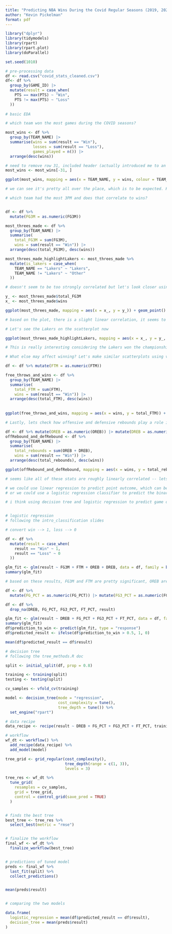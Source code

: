 ```yaml
---
title: "Predicting NBA Wins During the Covid Regular Seasons (2019, 2020)"
author: "Kevin Pickelman"
format: pdf
---
```


```r
library("dplyr")
library(tidymodels)
library(rpart)
library(rpart.plot)
library(doParallel)
```


```r
set.seed(1010)

# pre-processing data
df <- read.csv("covid_stats_cleaned.csv")
df<- df %>%
  group_by(GAME_ID) |>
  mutate(result = case_when(
    PTS == max(PTS) ~ "Win",
    PTS != max(PTS) ~ "Loss"
  ))
  
# basic EDA

# which team won the most games during the COVID seasons?

most_wins <- df %>%
  group_by(TEAM_NAME) |>
  summarise(wins = sum(result == "Win"),
            losses = sum(result == "Loss"),
            games_played = n()) |>
  arrange(desc(wins))

# need to remove row 31, included header (actually introduced me to an error I hadn't noticed prior)
most_wins <- most_wins[-31, ]

ggplot(most_wins, mapping = aes(x = TEAM_NAME, y = wins, colour = TEAM_NAME)) + geom_point() + labs(x = "Teams", y = "Wins", title = "Most Wins During COVID Seasons")

# we can see it's pretty all over the place, which is to be expected. However the 76ers appear to be the most winning team throughout this time period. Despite this data not including playoff games, the Lakers won the championship in 2019, and they have the third highest wins during this period.

# which team had the most 3PM and does that correlate to wins?


df <- df %>%
  mutate(FG3M = as.numeric(FG3M))

most_threes_made <- df %>%
  group_by(TEAM_NAME) |>
  summarise(
    total_FG3M = sum(FG3M),
    wins = sum(result == "Win")) |>
  arrange(desc(total_FG3M), desc(wins))

most_threes_made_highlightLakers <- most_threes_made %>%
  mutate(is_lakers = case_when(
    TEAM_NAME == "Lakers" ~ "Lakers", 
    TEAM_NAME != "Lakers" ~ "Other"
  ))

# doesn't seem to be too strongly correlated but let's look closer using a scatterplot

y_ <- most_threes_made$total_FG3M
x_ <- most_threes_made$wins

ggplot(most_threes_made, mapping = aes(x = x_, y = y_)) + geom_point() + labs(x = "Total Wins", y = "Total Three's Made", title = "Total Three's Made Over Amount of Games Won")

# based on the plot, there is a slight linear correlation, it seems to me the best teams find a happy medium, also the Lakers were an outlier this season

# Let's see the Lakers on the scatterplot now

ggplot(most_threes_made_highlightLakers, mapping = aes(x = x_, y = y_, color = is_lakers)) + geom_point() + labs(x = "Total Wins", y = "Total Three's Made", title = "Total Three's Made Over Amount of Games Won")

# This is really interesting considering the Lakers won the championship in 2019! In a world full of team's shooting three's, the Lakers focused heavily on regular field goals. This is important because later on when we select predictors, this may help ultimately decide if FG3M should be included.

# What else may affect winning? Let's make similar scatterplots using various stats.

df <- df %>% mutate(FTM = as.numeric(FTM))

free_throws_and_wins <- df %>%
  group_by(TEAM_NAME) |>
  summarise(
    total_FTM = sum(FTM),
    wins = sum(result == "Win")) |>
  arrange(desc(total_FTM), desc(wins))
 
 
ggplot(free_throws_and_wins, mapping = aes(x = wins, y = total_FTM)) + geom_point() + labs(x = "Total Wins", y = "Total Free Throw's Made", title = "Total Free Throw's Made Over Amount of Games Won")

# Lastly, lets check how offensive and defensive rebounds play a role in winning

df <- df %>% mutate(OREB = as.numeric(OREB)) |> mutate(DREB = as.numeric(DREB))
offRebound_and_defRebound <- df %>%
  group_by(TEAM_NAME) |>
  summarise(
    total_rebounds = sum(OREB + DREB),
    wins = sum(result == "Win")) |>
  arrange(desc(total_rebounds), desc(wins))

ggplot(offRebound_and_defRebound, mapping = aes(x = wins, y = total_rebounds)) + geom_point() + labs(x = "total wins", y = "total rebounds")

# seems like all of these stats are roughly linearly correlated -- lets use these as features and do some modeling!

# we could use linear regression to predict point outcome, which can be used to predict wins
# or we could use a logistic regression classifier to predict the binary outcome of a win or loss.

# i think using decision tree and logistic regression to predict game outcomes is the best bet


# logistic regression
# following the intro_classification slides

# convert win --> 1, loss --> 0

df <- df %>%
  mutate(result = case_when(
    result == "Win" ~ 1,
    result == "Loss" ~ 0
  ))

glm_fit <- glm(result ~ FG3M + FTM + OREB + DREB, data = df, family = binomial())
summary(glm_fit)

# based on these results, FG3M and FTM are pretty significant, OREB are much less significant than i anticipated, and DREB are highly significant

df <- df %>%
  mutate(FG_PCT = as.numeric(FG_PCT)) |> mutate(FG3_PCT = as.numeric(FG3_PCT)) |> mutate(FT_PCT = as.numeric(FT_PCT))

df <- df %>%
  drop_na(DREB, FG_PCT, FG3_PCT, FT_PCT, result)

glm_fit <- glm(result ~ DREB + FG_PCT + FG3_PCT + FT_PCT, data = df, family = binomial())
summary(glm_fit)
df$prediction_to_win <- predict(glm_fit, type = "response")
df$predicted_result <- ifelse(df$prediction_to_win > 0.5, 1, 0)

mean(df$predicted_result == df$result)

# decision tree
# following the tree_methods.R doc

split <- initial_split(df, prop = 0.8)

training <- training(split)
testing <- testing(split)

cv_samples <- vfold_cv(training)

model <- decision_tree(mode = "regression", 
                       cost_complexity = tune(), 
                       tree_depth = tune()) %>% 
  set_engine("rpart")

# data recipe
data_recipe <- recipe(result ~ DREB + FG_PCT + FG3_PCT + FT_PCT, training)

# workflow
wf_dt <- workflow() %>% 
  add_recipe(data_recipe) %>% 
  add_model(model)

tree_grid <- grid_regular(cost_complexity(),
                          tree_depth(range = c(1, 3)),
                          levels = 3)

tree_res <- wf_dt %>% 
  tune_grid(
    resamples = cv_samples,
    grid = tree_grid,
    control = control_grid(save_pred = TRUE)
  )


# finds the best tree
best_tree <- tree_res %>% 
  select_best(metric = "rmse")


# finalize the workflow
final_wf <- wf_dt %>% 
  finalize_workflow(best_tree)


# predictions of tuned model
preds <- final_wf %>% 
  last_fit(split) %>% 
  collect_predictions()


mean(preds$result)


# comparing the two models

data.frame(
  logistic_regression = mean(df$predicted_result == df$result),
  decision_tree = mean(preds$result)
)
```

